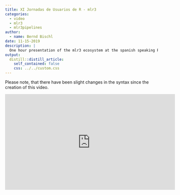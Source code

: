 ```yaml
---
title: XI Jornadas de Usuarios de R - mlr3
categories:
  - video
  - mlr3
  - mlr3pipelines
author:
  - name: Bernd Bischl
date: 11-15-2019
description: |
  One hour presentation of the mlr3 ecosystem at the spanish speaking R user days.
output:
  distill::distill_article:
    self_contained: false
    css: ../../custom.css
---
```


Please note, that there have been slight changes in the syntax since the creation of this video.

<iframe src='https://canal.uned.es/iframe/5dd24ff05578f27597289c03' id='pumukitiframe' frameborder='0' border='0' width='560' height='315' allowfullscreen></iframe>
